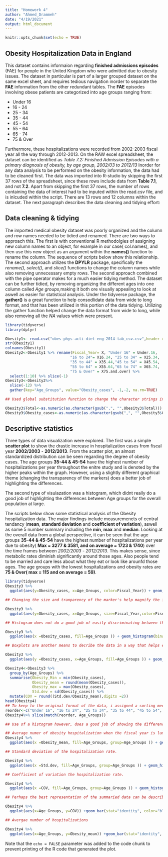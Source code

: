 ```yaml
---
title: "Homework 4"
author: "Ahmed_Drammeh"
date: "4/19/2021"
output: html_document
---
```


```r
knitr::opts_chunk$set(echo = TRUE)
```

## Obesity Hospitalization Data in England

This dataset contains informaion regarding **finished admissions episodes** (FAE) for people in the United Kingdom who were admitted due to obesity issues. The dataset in particular is part of a larger grouped dataset on the same excel sheet, and requires tedious navigation inorder to separate the **FAE** information from the other redundant tables. The **FAE** episodes involving obese patients are categorized into age groups ranging from:

* Under 16
* 16 - 24
* 25 - 34
* 35 - 44
* 45 - 54
* 55 - 64
* 65 - 74
* 75 & Over

Furthermore, these hospitalizations were recorded from 2002-2003 fiscal year all the way through 2012-2013. On the RAW excel spreadsheet, the dataset can be identified as *Table 7.2: Finished Admission Episodes with a primary diagnosis of obesity, by age group, 2002/03 to 2012/13*
Inorder for any data analysis to be performed on the obesity information, the data had to be cleaned first. The data was imported into R-studio by skipping the first 37 rows of the spreadsheet, since these rows include data from **Table 7.1**, and not **7.2**. Apart from skipping the first 37 rows, the number of rows containing the data of interest had to be inputed within the read.csv file, and is inlcuded within the script. There are 13 rows and 12 columns within the dataset.
The next paragraph describes the data cleaning and tidying effort:


## Data cleaning & tidying

The imported medical obesity dataset was poorly organized and the column and row names needed to be tidied and renamed. There are two ways to approach this. The first is with conventional R methodolgies of assigning new column names to an object, for example in our case( col.names), and then use this new object as an argument within the **names()** function to rename the column. The sequence of scripts below show this relationship. The second approach utilizes the **DPYLR** package, specifically the *rename()*, *select()*, and *slice()* functions to change the column names while also removing unnecessary empty rows. The second approach combined with the pipe operator makes for a much easier tidying method. The dataset can be further tidied, by removing organizing the different ages into one column called *Age groups*,making it both ore visually appealing to look at aswell as easier for statistical analysis. Under the tidyverse package, the **gather()** is a great function to help consodlidate data from wide to long format, and that has been utilized in this portion of the data tidying. Utilizing the gather function helped change the data format from wide to long, while also removing all the *NA* values which were present.

```r
library(tidyverse)
library(dplyr)

Obesity1<- read.csv("obes-phys-acti-diet-eng-2014-tab_csv.csv",header =TRUE, stringsAsFactors= FALSE, skip=37, nrows= 13)
str(Obesity1)
colnames(Obesity1)
Obesity2<-Obesity1 %>% rename(Fiscal_Year= X, "Under 16" = Under.16,
                             "16 to 24"= X16.24, "25 to 34" = X25.34,
                             "35 to 44" = X35.44,"45 to 54" = X45.54,
                             "55 to 64" = X55.64,"65 to 74" = X65.74,
                             "75 & Over" = X75.and.over) %>%
  select(1:10) %>% slice(-1)
Obesity3<-Obesity2%>% 
  slice(-12) %>%
  gather(key="Age_Groups", value="Obesity_cases", -1,-2, na.rm=TRUE)

## Used global substitution function to change the character strings into numeric inroder to analyze them. dplyr as.numeric did not work well with numbers withi rows that have a comma(,) in them i.e.2,567

Obesity3$Total<-as.numeric(as.character(gsub(",", "",Obesity3$Total)))
Obesity3$Obesity_cases<-as.numeric(as.character(gsub(",", "",Obesity3$Obesity_cases)))

```

## Descriptive statistics

Three types of data visualization were explored. The first was a simple **scatter plot** to show the drastic increase in hospitalization cases from fiscal year **2002/2003** - **2012/2013**. From the scatter plot, an almost standardized distribution can be seen regarding the degree of obesity cases. The age groups **35-44 & 45-54** have the highest number of hospitalizations per year throughout the enitre study and is denoted by the higher peaks within the graph. However, using a slightly different graphical theme (changing the transparency of the markers) does a better job of highlighting the differences.

The second type of visulazation was a histogram, which didnt really do a good job of highlighting the differences between Age groups for the overall population at large.

The scripts below show some statistical analysis of the Obesity hospitalization data. The major findings include measuremenets of central tendancy (**mean**, **standard deviation** and **coefficient of variation**), aswell as some 5 number summary including the **min**, **max** and **median**. Looking at the overall data from a global perspective, it can be seen that the age groups **35-44 & 45-54** have the highest number of hospitalizations per year due to obesity( **Max = 3277 & 3581, and on average = 1723 & 1740**) over the time frames between *2002/2003* - *2012/2013*. This makes sense, since metabolic rates diminish significantly around those ages. Also people tend to be married and care less about what they eat or look like arounfd those ages.
The age groups with the lowest hospitalizations and obesity rates are **75 & Over( max = 115 and on average = 59)**.

```r
library(tidyverse)
Obesity3 %>%
  ggplot(aes(y=Obesity_cases, x=Age_Groups, color=Fiscal_Year)) + geom_point(size=6) +coord_cartesian(ylim=c(40,4000))

## Changing the size and tranparency of the marker's help magnify the impact of the fiscal year on Obesity hospitalizations.

Obesity3 %>%
  ggplot(aes(y=Obesity_cases, x=Age_Groups, size=Fiscal_Year,color=Fiscal_Year, alpha=Fiscal_Year)) + geom_point() +coord_cartesian(ylim=c(40,4000)) + ggtitle("Hospitalizations due to Obesity")

## Histogram does not do a good job of easily discriminating between the Age groups.

Obesity3 %>%
  ggplot(aes(x =Obesity_cases, fill=Age_Groups )) + geom_histogram(binwidth = 500) + coord_cartesian(xlim=c(40,4000)) + ggtitle("Hospitalizations due to Obesity")

## Boxplots are another means to decribe the data in a way that helps easily visualize trends.

Obesity3 %>%
  ggplot(aes(y =Obesity_cases, x=Age_Groups, fill=Age_Groups )) + geom_boxplot() + coord_cartesian(ylim=c(40,4000)) + ggtitle("Hospitalizations due to Obesity")

Obesity4<-Obesity3 %>% 
  group_by(Age_Groups) %>% 
  summarise(Obesity_Min = min(Obesity_cases),
            Obesity_mean = round(mean(Obesity_cases)),
            Obesity_max = max(Obesity_cases),
            Std.dev = sd(Obesity_cases)) %>%
  mutate(COV = round((Std.dev/Obesity_mean),digits =2))
head(Obesity4)
## To keep to the original format of the data, i assigned a sorting mechanism to an object called *reorder*, and then used the slice(match()) functions to rearrange them in my desired order. R naturally arranges rows based on numerics first, and strings second.
reorder<-c("Under 16", "16 to 24", "25 to 34", "35 to 44", "45 to 54", "55 to 64", "65 to 74", "75 & Over")
Obesity4%>% slice(match(reorder, Age_Groups))

## Use of a histogram however, does a good job of showing the differences in Age groups when the data is summarized using measures of central tendancy.

## Average numer of obesity hospitalization when the fiscal year is lumped together.
Obesity4 %>%
  ggplot(aes(x =Obesity_mean, fill=Age_Groups, group=Age_Groups )) + geom_histogram(binwidth = 50) + coord_cartesian(xlim=c(40,2000)) + ggtitle("Average hospitalizations of Obesity cases")

## Standard deviation of the hospitalization rate.

Obesity4 %>%
  ggplot(aes(x =Std.dev, fill=Age_Groups, group=Age_Groups )) + geom_histogram(binwidth = 50) + coord_cartesian(xlim=c(40,1500)) + ggtitle("Standard devition of Obesity data")

## Coefficient of variation the hospitalization rate.

Obesity4 %>%
  ggplot(aes(x =COV, fill=Age_Groups, group=Age_Groups )) + geom_histogram(binwidth = .02) + coord_cartesian(xlim=c(0,1)) + ggtitle("Cofficient of Variation of Obesity data")

## Perhaps the best representation of the summaried data can be described in the form of a barplot or a boxplot

Obesity4 %>%
  ggplot(aes(x=Age_Groups, y=COV)) +geom_bar(stat="identity", color="black", fill="light blue") + ggtitle("Cofficient of Variation of Obesity data")

## Avergae number of hospitalizations

Obesity4 %>%
  ggplot(aes(x=Age_Groups, y=Obesity_mean)) +geom_bar(stat="identity", color="black", fill="light blue") +  ggtitle("Average hospitalizations of Obesity cases")

```

Note that the `echo = FALSE` parameter was added to the code chunk to prevent printing of the R code that generated the plot.

